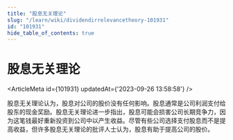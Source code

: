 ```yaml
---
title: "股息无关理论"
slug: "/learn/wiki/dividendirrelevancetheory-101931"
id: "101931"
hide_table_of_contents: true
---
```



# 股息无关理论

<ArticleMeta id={101931} updatedAt={'2023-09-26 13:58:58'} />
<div className='border-solid border-b border-t-0 my-4 border-[var(--ifm-color-gray-300)]' />

股息无关理论认为，股息对公司的股价没有任何影响。股息通常是公司利润支付给股东的现金奖励。股息无关理论进一步指出，股息可能会损害公司长期竞争力，因为这笔钱最好重新投资到公司中以产生收益。尽管有些公司选择支付股息而不是提高收益，但许多股息无关理论的批评人士认为，股息有助于提高公司的股价。
